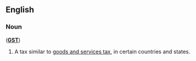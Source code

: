 ==English==

===Noun===
{{en-noun|es}} ('''[[GST]]''')

# A tax similar to [[goods and services tax]], in certain countries and states.